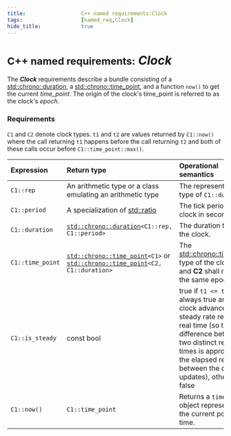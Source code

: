 ```yaml
---
title:                  C++ named requirements:Clock
tags:                   [named_req,Clock]
hide_title:             true
---
```



# <Since v='cpp11'><small>C++ named requirements:</small> *Clock*</Since>

The ***Clock*** requirements describe a bundle consisting of a [std::chrono::duration](/docs/std/chrono/duration), a [std::chrono::time_point](/docs/std/chrono/time_point), 
and a function `now()` to get the current *time_point*. The origin of the clock's time_point is referred to as the clock's *epoch*.

### Requirements
`C1` and `C2` denote clock types. `t1` and `t2` are values returned by `C1::now()` where the call returning `t1` happens before the call returning `t2` and 
both of these calls occur before `C1::time_point::max()`.

| **Expression**   | **Return type**                                                                                                                                                                                          | **Operational semantics**                                                                                                                                                                                                                                      |
|:-----------------|:---------------------------------------------------------------------------------------------------------------------------------------------------------------------------------------------------------|:---------------------------------------------------------------------------------------------------------------------------------------------------------------------------------------------------------------------------------------------------------------|
| `C1::rep`        | An arithmetic type or a class emulating an arithmetic type                                                                                                                                               | The representation type of `C1::duration`.                                                                                                                                                                                                                     |
| `C1::period`     | A specialization of [std::ratio](/docs/std/numeric/ratio/ratio)                                                                                                                                          | The tick period of the clock in seconds.                                                                                                                                                                                                                       |
| `C1::duration`   | <code><a href="/docs/std/chrono/duration">std::chrono::duration</a>&lt;C1::rep, C1::period&gt;</code>                                                                                                    | The duration type of the clock.                                                                                                                                                                                                                                |
| `C1::time_point` | <code><a href="/docs/std/chrono/time_point">std::chrono::time_point</a>&lt;C1&gt;</code> or <br/> <code><a href="/docs/std/chrono/time_point">std::chrono::time_point</a>&lt;C2, C1::duration&gt;</code> | The [std::chrono::time_point](/docs/std/chrono/time_point) type of the clock. **C1** and **C2** shall refer to the same epoch.                                                                                                                                 |
| `C1::is_steady`  | <a>const bool</a>                                                                                                                                                                                        | <a>true</a> if `t1 <= t2` is always <a>true</a> and the clock advances at a steady rate relative to real time (so the difference between two distinct reported times is approximately the elapsed real time between the clock updates), otherwise <a>false</a> |
| `C1::now()`      | `C1::time_point`                                                                                                                                                                                         | Returns a `time_point` object representing the current point in time.                                                                                                                                                                                          |
